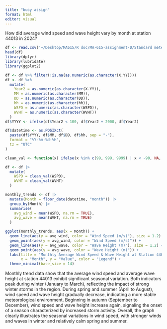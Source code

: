 ```yaml
---
title: "buoy assign"
format: html
editor: visual
---
```


How did average wind speed and wave height vary by month at station 44013 in 2024?

```r
df <- read.csv('~/Desktop/MA615/R doc/MA-615-assignment-D/Standard meteorological data 2024.txt',, header = TRUE, sep = "", fill = TRUE)
head(df)
library(dplyr)
library(lubridate)
library(ggplot2)

df <- df %>% filter(!is.na(as.numeric(as.character(X.YY))))
df <- df %>%
  mutate(
    Year2 = as.numeric(as.character(X.YY)),  
    MM = as.numeric(as.character(MM)),       
    DD = as.numeric(as.character(DD)),       
    hh = as.numeric(as.character(hh)),       
    WSPD = as.numeric(as.character(WSPD)),   
    WVHT = as.numeric(as.character(WVHT))    
  )
df$YYYY <- ifelse(df$Year2 < 100, df$Year2 + 2000, df$Year2)

df$datetime <- as.POSIXct(
  paste(df$YYYY, df$MM, df$DD, df$hh, sep = "-"),
  format = "%Y-%m-%d-%H",
  tz = "UTC"
)

clean_val <- function(x) ifelse(x %in% c(99, 999, 9999) | x < -90, NA, x)

df <- df |>
  mutate(
    WSPD = clean_val(WSPD),
    WVHT = clean_val(WVHT)
  )

monthly_trends <- df |>
  mutate(Month = floor_date(datetime, "month")) |>
  group_by(Month) |>
  summarise(
    avg_wind = mean(WSPD, na.rm = TRUE),
    avg_wave = mean(WVHT, na.rm = TRUE)
  )

ggplot(monthly_trends, aes(x = Month)) +
  geom_line(aes(y = avg_wind, color = "Wind Speed (m/s)"), size = 1.2) +
  geom_point(aes(y = avg_wind, color = "Wind Speed (m/s)")) +
  geom_line(aes(y = avg_wave, color = "Wave Height (m)"), size = 1.2) +
  geom_point(aes(y = avg_wave, color = "Wave Height (m)")) +
  labs(title = "Monthly Average Wind Speed & Wave Height at Station 44013 in 2024",
       x = "Month", y = "Value", color = "Legend") +
  theme_minimal(base_size = 14)
```

Monthly trend data show that the average wind speed and average wave height at station 44013 exhibit significant seasonal variation. Both indicators peak during winter (January to March), reflecting the impact of strong winter storms in the region. During spring and summer (April to August), wind speed and wave height gradually decrease, indicating a more stable meteorological environment. Beginning in autumn (September to December), wind speed and wave height increase again, signaling the onset of a season characterized by increased storm activity. Overall, the graph clearly illustrates the seasonal variations in wind speed, with stronger winds and waves in winter and relatively calm spring and summer.
